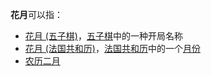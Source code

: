 '''花月'''可以指：

* [[花月_(五子棋)|花月 (五子棋)]]，[[五子棋|五子棋]]中的一种开局名称
* [[花月_(法国共和历)|花月 (法国共和历)]]，[[法国共和历|法国共和历]]中的一个[[月份|月份]]
* [[农历二月|农历二月]]

{{disambig|CAT=二字消歧義}}